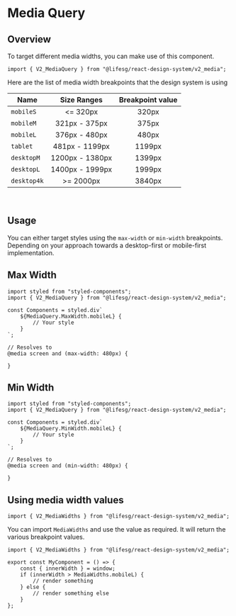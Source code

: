 
<Meta title="Getting started/Media Query" />

# Media Query

## Overview

To target different media widths, you can make use of this component.

```tsx
import { V2_MediaQuery } from "@lifesg/react-design-system/v2_media";
```

Here are the list of media width breakpoints that the design system is using

| Name        |   Size Ranges   | Breakpoint value |
| ----------- | :-------------: | :--------------: |
| `mobileS`   |    \<= 320px    |      320px       |
| `mobileM`   |  321px - 375px  |      375px       |
| `mobileL`   |  376px - 480px  |      480px       |
| `tablet`    | 481px - 1199px  |      1199px      |
| `desktopM`  | 1200px - 1380px |      1399px      |
| `desktopL`  | 1400px - 1999px |      1999px      |
| `desktop4k` |    >= 2000px    |      3840px      |

<br />

## Usage

You can either target styles using the `max-width` or `min-width` breakpoints. Depending on your approach towards a desktop-first or mobile-first implementation.

## Max Width

```tsx
import styled from "styled-components";
import { V2_MediaQuery } from "@lifesg/react-design-system/v2_media";

const Components = styled.div`
	${MediaQuery.MaxWidth.mobileL} {
		// Your style
	}
`;

// Resolves to
@media screen and (max-width: 480px) {

}
```

## Min Width

```tsx
import styled from "styled-components";
import { V2_MediaQuery } from "@lifesg/react-design-system/v2_media";

const Components = styled.div`
	${MediaQuery.MinWidth.mobileL} {
		// Your style
	}
`;

// Resolves to
@media screen and (min-width: 480px) {

}
```

## Using media width values

```tsx
import { V2_MediaWidths } from "@lifesg/react-design-system/v2_media";
```

You can import `MediaWidths` and use the value as required. It will return the various breakpoint values.

```tsx
import { V2_MediaWidths } from "@lifesg/react-design-system/v2_media";

export const MyComponent = () => {
    const { innerWidth } = window;
    if (innerWidth > MediaWidths.mobileL) {
        // render something
    } else {
        // render something else
    }
};
```
